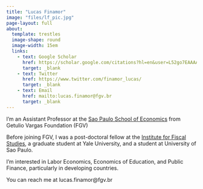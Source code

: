 ```yaml
---
title: "Lucas Finamor"
image: "files/lf_pic.jpg"
page-layout: full
about: 
  template: trestles
  image-shape: round
  image-width: 15em
  links:
    - text: Google Scholar 
      href: https://scholar.google.com/citations?hl=en&user=L52go7EAAAAJ
      target: _blank
    - text: Twitter 
      href: https://www.twitter.com/finamor_lucas/
      target: _blank
    - text: Email 
      href: mailto:lucas.finamor@fgv.br
      target: _blank
---
```


I'm an Assistant Professor at the <a href="https://economics-sp.fgv.br" target="_blank">Sao Paulo School of Economics</a> from Getulio Vargas Foundation (FGV)

Before joining FGV, I was a post-doctoral fellow at the <a href="https://ifs.org.uk" target="_blank">Institute for Fiscal Studies</a>, a graduate student at Yale University, and a student at University of Sao Paulo. 

I'm interested in Labor Economics, Economics of Education, and Public Finance, particularly in developing countries.

You can reach me at lucas.finamor\@fgv.br
